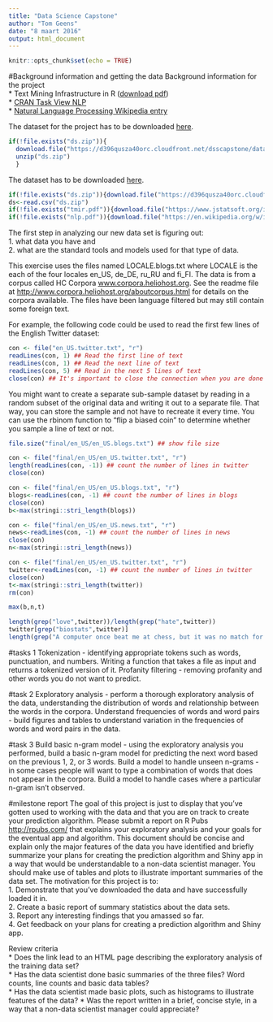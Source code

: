 ```yaml
---
title: "Data Science Capstone"
author: "Tom Geens"
date: "8 maart 2016"
output: html_document
---
```


```r
knitr::opts_chunk$set(echo = TRUE)
```

#Background information and getting the data
Background information for the project  
* Text Mining Infrastructure in R ([download pdf](https://www.jstatsoft.org/index.php/jss/article/view/v025i05/v25i05.pdf))  
* [CRAN Task View NLP](https://cran.r-project.org/web/views/NaturalLanguageProcessing.html)  
*  [Natural Language Processing Wikipedia entry](https://en.wikipedia.org/wiki/Natural_language_processing)  


The dataset for the project has to be downloaded [here](https://d396qusza40orc.cloudfront.net/dsscapstone/dataset/Coursera-SwiftKey.zip).

```r
if(!file.exists("ds.zip")){
  download.file("https://d396qusza40orc.cloudfront.net/dsscapstone/dataset/Coursera-SwiftKey.zip","ds.zip")
  unzip("ds.zip")
  }
```

The dataset has to be downloaded [here](https://d396qusza40orc.cloudfront.net/dsscapstone/dataset/Coursera-SwiftKey.zip).

```r
if(!file.exists("ds.zip")){download.file("https://d396qusza40orc.cloudfront.net/dsscapstone/dataset/Coursera-SwiftKey.zip","ds.zip")}
ds<-read.csv("ds.zip")
if(!file.exists("tmir.pdf")){download.file("https://www.jstatsoft.org/index.php/jss/article/view/v025i05/v25i05.pdf","tmir.pdf")}
if(!file.exists("nlp.pdf")){download.file("https://en.wikipedia.org/w/index.php?title=Special:Book&bookcmd=download&collection_id=eb7e52dcdd3e8268168a3211ec33a5bdf2f71239&writer=rdf2latex&return_to=Natural+language+processing","nlp.pdf")}
```

The first step in analyzing our new data set is figuring out:  
1. what data you have and  
2. what are the standard tools and models used for that type of data. 

This exercise uses the files named LOCALE.blogs.txt where LOCALE is the each of the four locales en\_US, de\_DE, ru\_RU and fi\_FI. The data is from a corpus called HC Corpora [www.corpora.heliohost.org](www.corpora.heliohost.org). See the readme file at [http://www.corpora.heliohost.org/aboutcorpus.html](http://www.corpora.heliohost.org/aboutcorpus.html) for details on the corpora available. The files have been language filtered but may still contain some foreign text.

For example, the following code could be used to read the first few lines of the English Twitter dataset:

```r
con <- file("en_US.twitter.txt", "r") 
readLines(con, 1) ## Read the first line of text 
readLines(con, 1) ## Read the next line of text 
readLines(con, 5) ## Read in the next 5 lines of text 
close(con) ## It's important to close the connection when you are done
```

You might want to create a separate sub-sample dataset by reading in a random subset of the original data and writing it out to a separate file. That way, you can store the sample and not have to recreate it every time. You can use the rbinom function to "flip a biased coin" to determine whether you sample a line of text or not.

```r
file.size("final/en_US/en_US.blogs.txt") ## show file size 
```

```r
con <- file("final/en_US/en_US.twitter.txt", "r") 
length(readLines(con, -1)) ## count the number of lines in twitter 
close(con)
```

```r
con <- file("final/en_US/en_US.blogs.txt", "r") 
blogs<-readLines(con, -1) ## count the number of lines in blogs 
close(con)
b<-max(stringi::stri_length(blogs))

con <- file("final/en_US/en_US.news.txt", "r") 
news<-readLines(con, -1) ## count the number of lines in news 
close(con)
n<-max(stringi::stri_length(news))

con <- file("final/en_US/en_US.twitter.txt", "r") 
twitter<-readLines(con, -1) ## count the number of lines in twitter 
close(con)
t<-max(stringi::stri_length(twitter))
rm(con)

max(b,n,t)
```

```r
length(grep("love",twitter))/length(grep("hate",twitter))
twitter[grep("biostats",twitter)]
length(grep("A computer once beat me at chess, but it was no match for me at kickboxing",twitter))
```

#tasks 1
Tokenization - identifying appropriate tokens such as words, punctuation, and numbers. Writing a function that takes a file as input and returns a tokenized version of it.
Profanity filtering - removing profanity and other words you do not want to predict.

#task 2
Exploratory analysis - perform a thorough exploratory analysis of the data, understanding the distribution of words and relationship between the words in the corpora.
Understand frequencies of words and word pairs - build figures and tables to understand variation in the frequencies of words and word pairs in the data.

#task 3
Build basic n-gram model - using the exploratory analysis you performed, build a basic n-gram model for predicting the next word based on the previous 1, 2, or 3 words.
Build a model to handle unseen n-grams - in some cases people will want to type a combination of words that does not appear in the corpora. Build a model to handle cases where a particular n-gram isn't observed.

#milestone report
The goal of this project is just to display that you've gotten used to working with the data and that you are on track to create your prediction algorithm. Please submit a report on R Pubs [http://rpubs.com/](http://rpubs.com/) that explains your exploratory analysis and your goals for the eventual app and algorithm. This document should be concise and explain only the major features of the data you have identified and briefly summarize your plans for creating the prediction algorithm and Shiny app in a way that would be understandable to a non-data scientist manager. You should make use of tables and plots to illustrate important summaries of the data set. The motivation for this project is to:  
1. Demonstrate that you've downloaded the data and have successfully loaded it in.  
2. Create a basic report of summary statistics about the data sets.  
3. Report any interesting findings that you amassed so far.  
4. Get feedback on your plans for creating a prediction algorithm and Shiny app.

Review criteria  
* Does the link lead to an HTML page describing the exploratory analysis of the training data set?  
* Has the data scientist done basic summaries of the three files? Word counts, line counts and basic data tables?  
* Has the data scientist made basic plots, such as histograms to illustrate features of the data?
* Was the report written in a brief, concise style, in a way that a non-data scientist manager could appreciate?  
